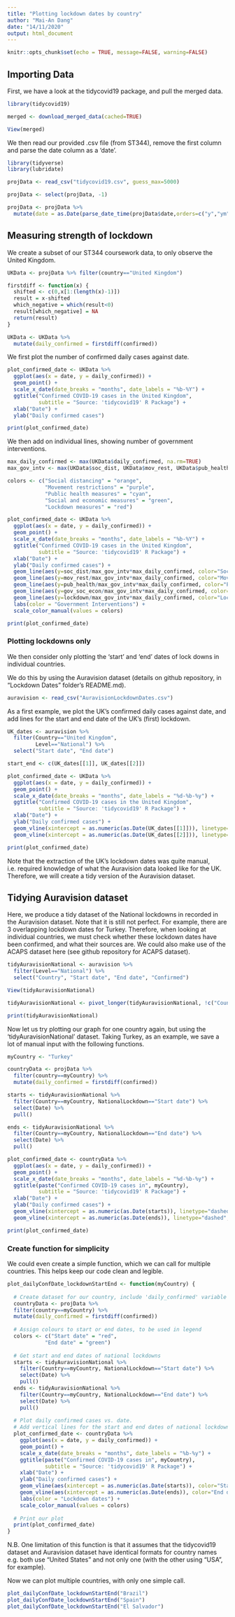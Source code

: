 ```yaml
---
title: "Plotting lockdown dates by country"
author: "Mai-An Dang"
date: "14/11/2020"
output: html_document
---
```


```r
knitr::opts_chunk$set(echo = TRUE, message=FALSE, warning=FALSE)
```

## Importing Data

First, we have a look at the tidycovid19 package, and pull the merged data.

```r
library(tidycovid19)

merged <- download_merged_data(cached=TRUE)

View(merged)
```

We then read our provided .csv file (from ST344), remove the first column and parse the date column as a 'date'.

```r
library(tidyverse)
library(lubridate)

projData <- read_csv("tidycovid19.csv", guess_max=5000)

projData <- select(projData, -1)

projData <- projData %>%
  mutate(date = as.Date(parse_date_time(projData$date,orders=c("y","ym","ymd"))))
```

## Measuring strength of lockdown

We create a subset of our ST344 coursework data, to only observe the United Kingdom.

```r
UKData <- projData %>% filter(country=="United Kingdom")

firstdiff <- function(x) {
  shifted <- c(0,x[1:(length(x)-1)])
  result = x-shifted
  which_negative = which(result<0)
  result[which_negative] = NA
  return(result)
}

UKData <- UKData %>%
  mutate(daily_confirmed = firstdiff(confirmed))
```

We first plot the number of confirmed daily cases against date.

```r
plot_confirmed_date <- UKData %>%
  ggplot(aes(x = date, y = daily_confirmed)) +
  geom_point() +
  scale_x_date(date_breaks = "months", date_labels = "%b-%Y") +
  ggtitle("Confirmed COVID-19 cases in the United Kingdom",
          subtitle = "Source: 'tidycovid19' R Package") +
  xlab("Date") +
  ylab("Daily confirmed cases")

print(plot_confirmed_date)
```

We then add on individual lines, showing number of government interventions.

```r
max_daily_confirmed <- max(UKData$daily_confirmed, na.rm=TRUE)
max_gov_intv <- max(UKData$soc_dist, UKData$mov_rest, UKData$pub_health, UKData$gov_soc_econ, UKData$lockdown, na.rm=TRUE)

colors <- c("Social distancing" = "orange",
            "Movement restrictions" = "purple",
            "Public health measures" = "cyan",
            "Social and economic measures" = "green",
            "Lockdown measures" = "red")

plot_confirmed_date <- UKData %>%
  ggplot(aes(x = date, y = daily_confirmed)) +
  geom_point() +
  scale_x_date(date_breaks = "months", date_labels = "%b-%Y") +
  ggtitle("Confirmed COVID-19 cases in the United Kingdom",
          subtitle = "Source: 'tidycovid19' R Package") +
  xlab("Date") +
  ylab("Daily confirmed cases") +
  geom_line(aes(y=soc_dist/max_gov_intv*max_daily_confirmed, color="Social distancing")) +
  geom_line(aes(y=mov_rest/max_gov_intv*max_daily_confirmed, color="Movement restrictions")) +
  geom_line(aes(y=pub_health/max_gov_intv*max_daily_confirmed, color="Public health measures")) +
  geom_line(aes(y=gov_soc_econ/max_gov_intv*max_daily_confirmed, color="Social and economic measures")) +
  geom_line(aes(y=lockdown/max_gov_intv*max_daily_confirmed, color="Lockdown measures")) +
  labs(color = "Government Interventions") +
  scale_color_manual(values = colors)

print(plot_confirmed_date)
```

### Plotting lockdowns only

We then consider only plotting the 'start' and 'end' dates of lock downs in individual countries.

We do this by using the Auravision dataset (details on github repository, in "Lockdown Dates" folder's README.md).

```r
auravision <- read_csv("AuravisionLockdownDates.csv")
```

As a first example, we plot the UK's confirmed daily cases against date, and add lines for the start and end date of the UK's (first) lockdown.

```r
UK_dates <- auravision %>%
  filter(Country=="United Kingdom",
         Level=="National") %>%
  select("Start date", "End date")

start_end <- c(UK_dates[[1]], UK_dates[[2]])

plot_confirmed_date <- UKData %>%
  ggplot(aes(x = date, y = daily_confirmed)) +
  geom_point() +
  scale_x_date(date_breaks = "months", date_labels = "%d-%b-%y") +
  ggtitle("Confirmed COVID-19 cases in the United Kingdom",
          subtitle = "Source: 'tidycovid19' R Package") +
  xlab("Date") +
  ylab("Daily confirmed cases") +
  geom_vline(xintercept = as.numeric(as.Date(UK_dates[[1]])), linetype="dashed", color="red") +
  geom_vline(xintercept = as.numeric(as.Date(UK_dates[[2]])), linetype="dashed", color="green")

print(plot_confirmed_date)
```

Note that the extraction of the UK's lockdown dates was quite manual, i.e. required knowledge of what the Auravision data looked like for the UK. Therefore, we will create a tidy version of the Auravision dataset.

## Tidying Auravision dataset

Here, we produce a tidy dataset of the National lockdowns in recorded in the Auravision dataset. Note that it is still not perfect. For example, there are 3 overlapping lockdown dates for Turkey. Therefore, when looking at individual countries, we must check whether these lockdown dates have been confirmed, and what their sources are. We could also make use of the ACAPS dataset here (see github repository for ACAPS dataset).

```r
tidyAuravisionNational <- auravision %>%
  filter(Level=="National") %>%
  select("Country", "Start date", "End date", "Confirmed")

View(tidyAuravisionNational)

tidyAuravisionNational <- pivot_longer(tidyAuravisionNational, !c("Country", "Confirmed"), names_to="NationalLockdown", values_to="Date")

print(tidyAuravisionNational)
```
Now let us try plotting our graph for one country again, but using the 'tidyAuravisionNational' dataset. Taking Turkey, as an example, we save a lot of manual input with the following functions.

```r
myCountry <- "Turkey"

countryData <- projData %>%
  filter(country==myCountry) %>%
  mutate(daily_confirmed = firstdiff(confirmed))

starts <- tidyAuravisionNational %>%
  filter(Country==myCountry, NationalLockdown=="Start date") %>%
  select(Date) %>%
  pull()

ends <- tidyAuravisionNational %>%
  filter(Country==myCountry, NationalLockdown=="End date") %>%
  select(Date) %>%
  pull()

plot_confirmed_date <- countryData %>%
  ggplot(aes(x = date, y = daily_confirmed)) +
  geom_point() +
  scale_x_date(date_breaks = "months", date_labels = "%d-%b-%y") +
  ggtitle(paste("Confirmed COVID-19 cases in", myCountry),
          subtitle = "Source: 'tidycovid19' R Package") +
  xlab("Date") +
  ylab("Daily confirmed cases") +
  geom_vline(xintercept = as.numeric(as.Date(starts)), linetype="dashed", color="red") +
  geom_vline(xintercept = as.numeric(as.Date(ends)), linetype="dashed", color="green")

print(plot_confirmed_date)
```

### Create function for simplicity

We could even create a simple function, which we can call for multiple countries. This helps keep our code clean and legible.

```r
plot_dailyConfDate_lockdownStartEnd <- function(myCountry) {
  
  # Create dataset for our country, include 'daily_confirmed' variable
  countryData <- projData %>%
  filter(country==myCountry) %>%
  mutate(daily_confirmed = firstdiff(confirmed))
  
  # Assign colours to start or end dates, to be used in legend
  colors <- c("Start date" = "red",
            "End date" = "green")
  
  # Get start and end dates of national lockdowns
  starts <- tidyAuravisionNational %>%
    filter(Country==myCountry, NationalLockdown=="Start date") %>%
    select(Date) %>%
    pull()
  ends <- tidyAuravisionNational %>%
    filter(Country==myCountry, NationalLockdown=="End date") %>%
    select(Date) %>%
    pull()
  
  # Plot daily confirmed cases vs. date.
  # Add vertical lines for the start and end dates of national lockdowns
  plot_confirmed_date <- countryData %>%
    ggplot(aes(x = date, y = daily_confirmed)) +
    geom_point() +
    scale_x_date(date_breaks = "months", date_labels = "%b-%y") +
    ggtitle(paste("Confirmed COVID-19 cases in", myCountry),
            subtitle = "Source: 'tidycovid19' R Package") +
    xlab("Date") +
    ylab("Daily confirmed cases") +
    geom_vline(aes(xintercept = as.numeric(as.Date(starts)), color="Start date"), linetype="dashed") +
    geom_vline(aes(xintercept = as.numeric(as.Date(ends)), color="End date"), linetype="dashed") +
    labs(color = "Lockdown dates") +
    scale_color_manual(values = colors)
  
  # Print our plot
  print(plot_confirmed_date)
}
```

N.B. One limitation of this function is that it assumes that the tidycovid19 dataset and Auravision dataset have identical formats for country names e.g. both use "United States" and not only one (with the other using "USA", for example).

Now we can plot multiple countries, with only one simple call.

```r
plot_dailyConfDate_lockdownStartEnd("Brazil")
plot_dailyConfDate_lockdownStartEnd("Spain")
plot_dailyConfDate_lockdownStartEnd("El Salvador")
```



